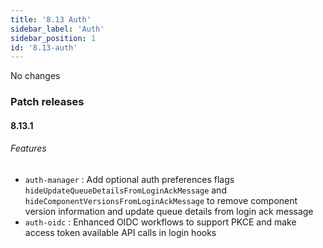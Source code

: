 ```yaml
---
title: '8.13 Auth'
sidebar_label: 'Auth'
sidebar_position: 1
id: '8.13-auth'
---
```


No changes

### Patch releases

#### 8.13.1

###### Features

* `auth-manager` : Add optional auth preferences flags `hideUpdateQueueDetailsFromLoginAckMessage` and `hideComponentVersionsFromLoginAckMessage` to remove component version information and update queue details from login ack message 
* `auth-oidc` : Enhanced OIDC workflows to support PKCE and make access token available API calls in login hooks 